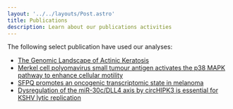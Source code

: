 ```yaml
---
layout: '../../layouts/Post.astro'
title: Publications
description: Learn about our publications activities
---
```


The following select publication have used our analyses:
- [The Genomic Landscape of Actinic Keratosis](https://www.sciencedirect.com/science/article/pii/S0022202X21000142)
- [Merkel cell polyomavirus small tumour antigen activates the p38 MAPK pathway to enhance cellular motility](https://portlandpress.com/biochemj/article/477/14/2721/225734/Merkel-cell-polyomavirus-small-tumour-antigen)
- [SFPQ promotes an oncogenic transcriptomic state in melanoma](https://www.nature.com/articles/s41388-021-01912-4)
- [Dysregulation of the miR-30c/DLL4 axis by circHIPK3 is essential for KSHV lytic replication](https://www.embopress.org/doi/full/10.15252/embr.202154117)
